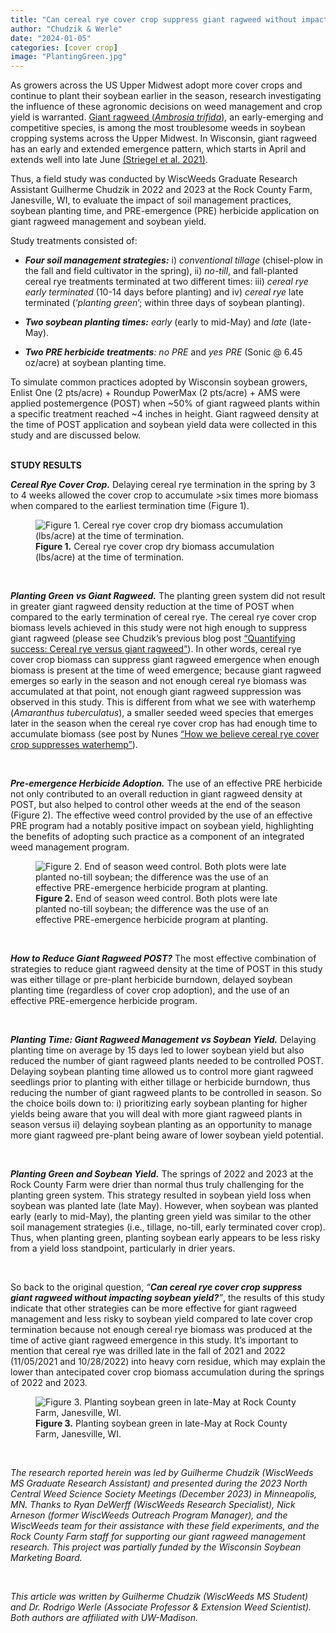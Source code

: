 ```yaml
---
title: "Can cereal rye cover crop suppress giant ragweed without impacting soybean yield?"
author: "Chudzik & Werle"
date: "2024-01-05"
categories: [cover crop]
image: "PlantingGreen.jpg"
---
```


As growers across the US Upper Midwest adopt more cover crops and continue to plant their soybean earlier in the season, research investigating the influence of these agronomic decisions on weed management and crop yield is warranted. [Giant ragweed (*Ambrosia trifida*)](https://growiwm.org/weeds/giant-ragweed/), an early-emerging and competitive species, is among the most troublesome weeds in soybean cropping systems across the Upper Midwest. In Wisconsin, giant ragweed has an early and extended emergence pattern, which starts in April and extends well into late June [(Striegel et al. 2021)](https://www.frontiersin.org/articles/10.3389/fagro.2021.788251/full).

Thus, a field study was conducted by WiscWeeds Graduate Research Assistant Guilherme Chudzik in 2022 and 2023 at the Rock County Farm, Janesville, WI, to evaluate the impact of soil management practices, soybean planting time, and PRE-emergence (PRE) herbicide application on giant ragweed management and soybean yield.

Study treatments consisted of:

-   ***Four soil management strategies:*** i) *conventional tillage* (chisel-plow in the fall and field cultivator in the spring), ii) *no-till*, and fall-planted cereal rye treatments terminated at two different times: iii) *cereal rye early terminated* (10-14 days before planting) and iv) *cereal rye* late terminated ('*planting green*'; within three days of soybean planting).

-   ***Two soybean planting times:*** *early* (early to mid-May) and *late* (late-May).

-   ***Two PRE herbicide treatments**:* *no PRE* and *yes PRE* (Sonic \@ 6.45 oz/acre) at soybean planting time.

To simulate common practices adopted by Wisconsin soybean growers, Enlist One (2 pts/acre) + Roundup PowerMax (2 pts/acre) + AMS were applied postemergence (POST) when \~50% of giant ragweed plants within a specific treatment reached \~4 inches in height. Giant ragweed density at the time of POST application and soybean yield data were collected in this study and are discussed below.

**\
STUDY RESULTS\
**

***Cereal Rye Cover Crop.*** Delaying cereal rye termination in the spring by 3 to 4 weeks allowed the cover crop to accumulate \>six times more biomass when compared to the earliest termination time (Figure 1).

![**Figure 1.** Cereal rye cover crop dry biomass accumulation (lbs/acre) at the time of termination.](Figure%201.png)

\

***Planting Green vs Giant Ragweed.*** The planting green system did not result in greater giant ragweed density reduction at the time of POST when compared to the early termination of cereal rye. The cereal rye cover crop biomass levels achieved in this study were not high enough to suppress giant ragweed (please see Chudzik's previous blog post ["Quantifying success: Cereal rye versus giant ragweed"](https://wiscweeds.info/posts/2023cerealryevsgiantragweed/)). In other words, cereal rye cover crop biomass can suppress giant ragweed emergence when enough biomass is present at the time of weed emergence; because giant ragweed emerges so early in the season and not enough cereal rye biomass was accumulated at that point, not enough giant ragweed suppression was observed in this study. This is different from what we see with waterhemp (*Amaranthus tuberculatus*), a smaller seeded weed species that emerges later in the season when the cereal rye cover crop has had enough time to accumulate biomass (see post by Nunes ["How we believe cereal rye cover crop suppresses waterhemp"](https://wiscweeds.info/posts/waterhempsuppressionwithcerealryecovercrop/)).

\

***Pre-emergence Herbicide Adoption.*** The use of an effective PRE herbicide not only contributed to an overall reduction in giant ragweed density at POST, but also helped to control other weeds at the end of the season (Figure 2). The effective weed control provided by the use of an effective PRE program had a notably positive impact on soybean yield, highlighting the benefits of adopting such practice as a component of an integrated weed management program.

![**Figure 2.** End of season weed control. Both plots were late planted no-till soybean; the difference was the use of an effective PRE-emergence herbicide program at planting.](Figure%203.png)

\

***How to Reduce Giant Ragweed POST?*** The most effective combination of strategies to reduce giant ragweed density at the time of POST in this study was either tillage or pre-plant herbicide burndown, delayed soybean planting time (regardless of cover crop adoption), and the use of an effective PRE-emergence herbicide program.

\

***Planting Time: Giant Ragweed Management vs Soybean Yield.*** Delaying planting time on average by 15 days led to lower soybean yield but also reduced the number of giant ragweed plants needed to be controlled POST. Delaying soybean planting time allowed us to control more giant ragweed seedlings prior to planting with either tillage or herbicide burndown, thus reducing the number of giant ragweed plants to be controlled in season. So the choice boils down to: i) prioritizing early soybean planting for higher yields being aware that you will deal with more giant ragweed plants in season versus ii) delaying soybean planting as an opportunity to manage more giant ragweed pre-plant being aware of lower soybean yield potential.

\

***Planting Green and Soybean Yield.*** The springs of 2022 and 2023 at the Rock County Farm were drier than normal thus truly challenging for the planting green system. This strategy resulted in soybean yield loss when soybean was planted late (late May). However, when soybean was planted early (early to mid-May), the planting green yield was similar to the other soil management strategies (i.e., tillage, no-till, early terminated cover crop). Thus, when planting green, planting soybean early appears to be less risky from a yield loss standpoint, particularly in drier years.  

\

So back to the original question, *"**Can cereal rye cover crop suppress giant ragweed without impacting soybean yield?**"*, the results of this study indicate that other strategies can be more effective for giant ragweed management and less risky to soybean yield compared to late cover crop termination because not enough cereal rye biomass was produced at the time of active giant ragweed emergence in this study. It's important to mention that cereal rye was drilled late in the fall of 2021 and 2022 (11/05/2021 and 10/28/2022) into heavy corn residue, which may explain the lower than antecipated cover crop biomass accumulation during the springs of 2022 and 2023.

![**Figure 3.** Planting soybean green in late-May at Rock County Farm, Janesville, WI.](PlantingGreen.jpg)

\

*The research reported herein was led by Guilherme Chudzik (WiscWeeds MS Graduate Research Assistant) and presented during the 2023 North Central Weed Science Society Meetings (December 2023) in Minneapolis, MN. Thanks to Ryan DeWerff (WiscWeeds Research Specialist), Nick Arneson (former WiscWeeds Outreach Program Manager), and the WiscWeeds team for their assistance with these field experiments, and the Rock County Farm staff for supporting our giant ragweed management research. This project was partially funded by the Wisconsin Soybean Marketing Board.*

\

*This article was written by Guilherme Chudzik (WiscWeeds MS Student) and Dr. Rodrigo Werle (Associate Professor & Extension Weed Scientist). Both authors are affiliated with UW-Madison.*
